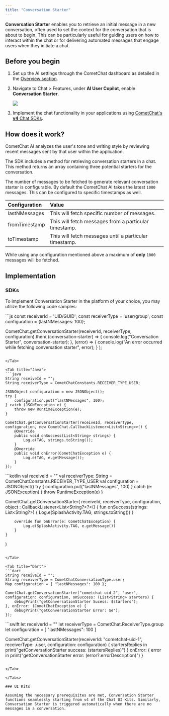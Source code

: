 ```yaml
---
title: "Conversation Starter"
---
```


**Conversation Starter** enables you to retrieve an initial message in a new conversation, often used to set the context for the conversation that is about to begin. This can be particularly useful for guiding users on how to interact within the chat or for delivering automated messages that engage users when they initiate a chat.

## Before you begin

1. Set up the AI settings through the CometChat dashboard as detailed in the [Overview section](/fundamentals/ai-user-copilot/overview).
2. Navigate to Chat > Features, under **AI User Copilot**, enable **Conversation Starter**.

   <Frame>
     <img src="/images/5e5dd82e-cometchat-ai-features-conversation-starter-3a48939de0ec4d575fb5c788552da0a2.png" />
   </Frame>
3. Implement the chat functionality in your applications using [CometChat's **v4** Chat SDKs](/sdk/javascript/overview).

## How does it work?

CometChat AI analyzes the user's tone and writing style by reviewing recent messages sent by that user within the application.

The SDK includes a method for retrieving conversation starters in a chat. This method returns an array containing three potential starters for the conversation.

The number of messages to be fetched to generate relevant conversation starter is configurable. By default the CometChat AI takes the latest `1000` messages. This can be configured to specific timestamps as well.

| Configuration | Value                                                  |
| :------------- | :------------------------------------------------------ |
| lastNMessages | This will fetch specific number of messages.           |
| fromTimestamp | This will fetch messages from a particular timestamp.  |
| toTimestamp   | This will fetch messages until a particular timestamp. |

<Note>

While using any configuration mentioned above a maximum of **only** `1000` messages will be fetched.

</Note>

## Implementation

### SDKs

To implement Conversation Starter in the platform of your choice, you may utilize the following code samples:

<Tabs>
<Tab title="JS/React Native/Ionic SDK">
```js
const receiverId = 'UID/GUID';
const receiverType = 'user/group';
const configuration = {lastNMessages: 100};

CometChat.getConversationStarter(receiverId, receiverType, configuration).then(
	(conversation-starter) => {
  	console.log("Conversation Starter", conversation-starter);
  },
  (error) => {
  	console.log("An error occurred while fetching conversation starter", error);
  }
);
```

</Tab>

<Tab title="Java">
```java
String receiveId = "";
String receiverType = CometChatConstants.RECEIVER_TYPE_USER;

JSONObject configuration = new JSONObject();
try {
    configuration.put("lastNMessages", 100);
} catch (JSONException e) {
    throw new RuntimeException(e);
}

CometChat.getConversationStarter(receiveId, receiverType, configuration, new CometChat.CallbackListener<List<String>>() {
    @Override
    public void onSuccess(List<String> strings) {
        Log.e(TAG, strings.toString());
    }
    @Override
    public void onError(CometChatException e) {
        Log.e(TAG, e.getMessage());
    }
});
```

</Tab>

<Tab title="Kotlin">
```kotlin
val receiveId = ""
val receiverType: String = CometChatConstants.RECEIVER_TYPE_USER
val configuration = JSONObject()
try {
    configuration.put("lastNMessages", 100)
} catch (e: JSONException) {
    throw RuntimeException(e)
}

CometChat.getConversationStarter(
    receiveId,
    receiverType,
    configuration,
    object : CallbackListener<List<String?>?>() {
        fun onSuccess(strings: List<String?>) {
            Log.e(SplashActivity.TAG, strings.toString())
        }

        override fun onError(e: CometChatException) {
            Log.e(SplashActivity.TAG, e.getMessage())
        }
    }
)
```

</Tab>

<Tab title="Dart">
```dart
String receiveId = "";
String receiverType = CometChatConversationType.user;
Map configuration = { "lastNMessages": 100 };

CometChat.getConversationStarter("cometchat-uid-2", "user", configuration: configuration, onSuccess: (List<String> starters) {
    debugPrint("getConversationStarter Sucess: $starters");
}, onError: (CometChatException e) {
    debugPrint("getConversationStarter Error: $e");
});
```

</Tab>

<Tab title="Swift">
```swift
let receiverId = ""
let receiverType = CometChat.ReceiverType.group
let configuration = [ "lastNMessages": 100 ]


CometChat.getConversationStarter(receiverId: "cometchat-uid-1", receiverType: .user, configuration: configuration) { startersReplies in
    print("getConversationStarter success: \(startersReplies)")
} onError: { error in
    print("getConversationStarter error: \(error?.errorDescription)")
}
```

</Tab>

</Tabs>

### UI Kits

Assuming the necessary prerequisites are met, Conversation Starter functions seamlessly starting from v4 of the Chat UI Kits. Similarly, Conversation Starter is triggered automatically when there are no messages in a conversation.
